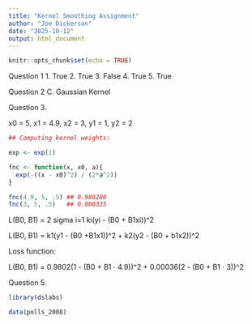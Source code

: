```yaml
---
title: "Kernel Smoothing Assignment"
author: "Joe Dickerson"
date: "2025-10-12"
output: html_document
---
```


```r
knitr::opts_chunk$set(echo = TRUE)
```




Question 1
  1. True
  2. True
  3. False
  4. True
  5. True

Question 2 
  C. Gaussian Kernel
  
Question 3.

x0 = 5, x1 = 4.9, x2 = 3, y1 = 1, y2 = 2


```r

## Computing kernel weights:

exp <- exp(1)

fnc <- function(x, x0, a){
  exp(-((x - x0)^2) / (2*a^2))
}

fnc(4.9, 5, .5) ## 0.980200
fnc(3, 5, .5)   ## 0.000335

```

L(B0, B1) = 2 sigma i=1 ki(yi - (B0 + B1xi))^2

L(B0, B1) = k1(y1 - (B0 +B1x1))^2 + k2(y2 - (B0 + b1x2))^2

Loss function:

L(B0, B1) = 0.9802(1 - (B0 + B1 ⋅ 4.9))^2 + 0.00036(2 - (B0 + B1 ⋅ 3))^2

#############

Question 5.

```r

library(dslabs)

data(polls_2008)



```